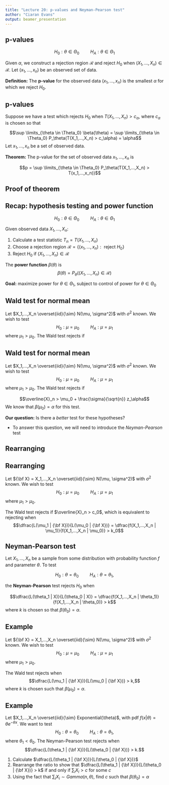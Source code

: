 ```yaml
---
title: "Lecture 20: p-values and Neyman-Pearson test"
author: "Ciaran Evans"
output: beamer_presentation
---
```


## p-values

$$H_0: \theta \in \Theta_0 \hspace{1cm} H_A: \theta \in \Theta_1$$

Given $\alpha$, we construct a rejection region $\mathcal{R}$ and reject $H_0$ when $(X_1,...,X_n) \in \mathcal{R}$. Let $(x_1,...,x_n)$ be an observed set of data. 

**Definition:** The **p-value** for the observed data $(x_1,...,x_n)$ is the smallest $\alpha$ for which we reject $H_0$.

\vspace{4cm}


## p-values

Suppose we have a test which rejects $H_0$ when $T(X_1,...,X_n) > c_\alpha$, where $c_\alpha$ is chosen so that

$$\sup \limits_{\theta \in \Theta_0} \beta(\theta) = \sup \limits_{\theta \in \Theta_0} P_\theta(T(X_1,...,X_n) > c_\alpha) = \alpha$$
Let $x_1,...,x_n$ be a set of observed data. 

**Theorem:** The p-value for the set of observed data $x_1,...,x_n$ is 

$$p = \sup \limits_{\theta \in \Theta_0} P_\theta(T(X_1,...,X_n) > T(x_1,...,x_n))$$

\vspace{3cm}

## Proof of theorem

## Recap: hypothesis testing and power function

$$H_0: \theta \in \Theta_0 \hspace{1cm} H_A: \theta \in \Theta_1$$

Given observed data $X_1,...,X_n$:

1. Calculate a test statistic $T_n = T(X_1,...,X_n)$
2. Choose a rejection region $\mathcal{R} = \{(x_1,...,x_n) : \text{ reject } H_0\}$
3. Reject $H_0$ if $(X_1,...,X_n) \in \mathcal{R}$

The **power function** $\beta(\theta)$ is
$$\beta(\theta) = P_{\theta}((X_1,...,X_n) \in \mathcal{R})$$

**Goal:** maximize power for $\theta \in \Theta_1$, subject to control of power for $\theta \in \Theta_0$

## Wald test for normal mean

Let $X_1,...,X_n \overset{iid}{\sim} N(\mu, \sigma^2)$ with $\sigma^2$ known. We wish to test
$$H_0: \mu = \mu_0 \hspace{1cm} H_A: \mu = \mu_1$$
where $\mu_1 > \mu_0$. The Wald test rejects if

\vspace{5cm}

## Wald test for normal mean

Let $X_1,...,X_n \overset{iid}{\sim} N(\mu, \sigma^2)$ with $\sigma^2$ known. We wish to test
$$H_0: \mu = \mu_0 \hspace{1cm} H_A: \mu = \mu_1$$
where $\mu_1 > \mu_0$. The Wald test rejects if

$$\overline{X}_n > \mu_0 + \frac{\sigma}{\sqrt{n}} z_\alpha$$
We know that $\beta(\mu_0) = \alpha$ for this test. 

**Our question:** Is there a *better* test for these hypotheses?

* To answer this question, we will need to introduce the *Neyman-Pearson* test

## Rearranging 

## Rearranging

Let ${\bf X} = X_1,...,X_n \overset{iid}{\sim} N(\mu, \sigma^2)$ with $\sigma^2$ known. We wish to test
$$H_0: \mu = \mu_0 \hspace{1cm} H_A: \mu = \mu_1$$
where $\mu_1 > \mu_0$. 

The Wald test rejects if $\overline{X}_n > c_0$, which is equivalent to rejecting when
$$\dfrac{L(\mu_1 | {\bf X})}{L(\mu_0 | {\bf X})} = \dfrac{f(X_1,...,X_n | \mu_1)}{f(X_1,...,X_n | \mu_0)} > k_0$$

\vspace{3cm}


## Neyman-Pearson test

Let $X_1,...,X_n$ be a sample from some distribution with probability function $f$ and parameter $\theta$. To test

$$H_0: \theta = \theta_0 \hspace{1cm} H_A: \theta = \theta_1,$$

the **Neyman-Pearson** test rejects $H_0$ when 

$$\dfrac{L(\theta_1 | X)}{L(\theta_0 | X)} = \dfrac{f(X_1,...,X_n | \theta_1)}{f(X_1,...,X_n | \theta_0)} > k$$
where $k$ is chosen so that $\beta(\theta_0) = \alpha$.


## Example

Let ${\bf X} = X_1,...,X_n \overset{iid}{\sim} N(\mu, \sigma^2)$ with $\sigma^2$ known. We wish to test
$$H_0: \mu = \mu_0 \hspace{1cm} H_A: \mu = \mu_1$$
where $\mu_1 > \mu_0$. 

The Wald test rejects when 
$$\dfrac{L(\mu_1 | {\bf X})}{L(\mu_0 | {\bf X})} > k,$$
where $k$ is chosen such that $\beta(\mu_0) = \alpha$.

## Example

Let $X_1,...,X_n \overset{iid}{\sim} Exponential(\theta)$, with pdf $f(x|\theta) = \theta e^{-\theta x}$. We want to test
$$H_0: \theta = \theta_0 \hspace{1cm} H_A: \theta = \theta_1,$$
where $\theta_1 < \theta_0$. The Neyman-Pearson test rejects when
$$\dfrac{L(\theta_1 | {\bf X})}{L(\theta_0 | {\bf X})} > k.$$

1. Calculate $\dfrac{L(\theta_1 | {\bf X})}{L(\theta_0 | {\bf X})}$
2. Rearrange the ratio to show that $\dfrac{L(\theta_1 | {\bf X})}{L(\theta_0 | {\bf X})} > k$ if and only if $\sum_i X_i > c$ for some $c$
3. Using the fact that $\sum_i X_i \sim Gamma(n, \theta)$, find $c$ such that $\beta(\theta_0) = \alpha$

